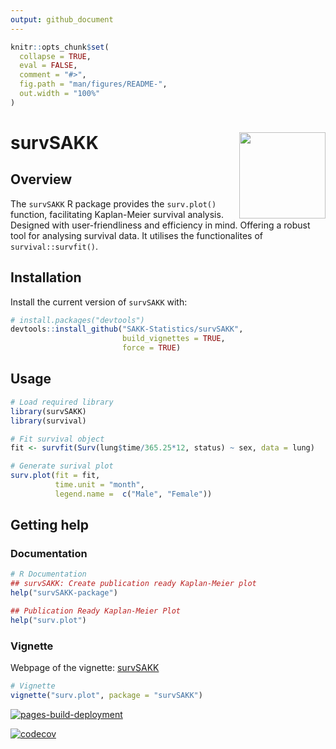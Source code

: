 ```yaml
---
output: github_document
---
```


<!-- README.md is generated from README.Rmd. Please edit that file -->

```r
knitr::opts_chunk$set(
  collapse = TRUE,
  eval = FALSE,
  comment = "#>",
  fig.path = "man/figures/README-",
  out.width = "100%"
)
```

# survSAKK <a href="https://sakk-statistics.github.io/survSAKK/"><img src="man/figures/logo.png" align="right" height="138"/></a>

## Overview

The `survSAKK` R package provides the `surv.plot()` function, facilitating Kaplan-Meier survival analysis. Designed with user-friendliness and efficiency in mind. Offering a robust tool for analysing survival data. It utilises the functionalites of `survival::survfit()`.

## Installation

Install the current version of `survSAKK` with:

```r
# install.packages("devtools")
devtools::install_github("SAKK-Statistics/survSAKK",
                         build_vignettes = TRUE,
                         force = TRUE)
```

## Usage


```r
# Load required library
library(survSAKK)
library(survival)

# Fit survival object 
fit <- survfit(Surv(lung$time/365.25*12, status) ~ sex, data = lung)

# Generate surival plot
surv.plot(fit = fit, 
          time.unit = "month",
          legend.name =  c("Male", "Female"))
```


## Getting help

### Documentation

```r
# R Documentation
## survSAKK: Create publication ready Kaplan-Meier plot
help("survSAKK-package")

## Publication Ready Kaplan-Meier Plot
help("surv.plot")
```

### Vignette

Webpage of the vignette: [survSAKK](https://sakk-statistics.github.io/survSAKK/articles/surv.plot.html)

```r
# Vignette
vignette("surv.plot", package = "survSAKK")
```

[![pages-build-deployment](https://github.com/SAKK-Statistics/survSAKK/actions/workflows/pages/pages-build-deployment/badge.svg?branch=main)](https://github.com/SAKK-Statistics/survSAKK/actions/workflows/pages/pages-build-deployment) 

[![codecov](https://codecov.io/gh/SAKK-Statistics/survSAKK/branch/main/graph/badge.svg?token=7Q8ASW3OVM)](https://app.codecov.io/gh/SAKK-Statistics/survSAKK)

